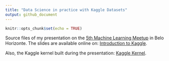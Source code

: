 ```yaml
---
title: "Data Science in practice with Kaggle Datasets"
output: github_document
---
```


```r
knitr::opts_chunk$set(echo = TRUE)
```

Source files of my presentation on the [5th Machine Learning Meetup](https://www.meetup.com/Meetup-de-Machine-Learning-Belo-Horizonte/events/238471848) in Belo Horizonte. The slides are available online on: [Introduction to Kaggle](http://davpinto.com/mmlbh-kaggle/).

Also, the Kaggle kernel built during the presentation: [Kaggle Kernel](https://www.kaggle.com/davidpinto/d/uciml/adult-census-income/validating-some-beliefs-about-income-bias/).
